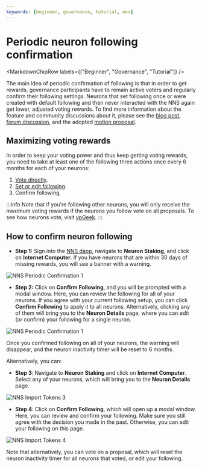 ```yaml
---
keywords: [beginner, governance, tutorial, nns]
---
```



# Periodic neuron following confirmation

<MarkdownChipRow labels={["Beginner", "Governance", "Tutorial"]} />

<div class="text--center">
<p> </p>
</div>

The main idea of periodic confirmation of following is that in order to get rewards, governance participants have to remain active voters and regularly confirm their following settings. Neurons that set following once or were created with default following and then never interacted with the NNS again get lower, adjusted voting rewards. To find more information about the feature and community discussions about it, please see the [blog post](https://medium.com/dfinity/onchain-governance-improvement-periodic-confirmation-of-following-4c8fd73f578d), [forum discussion](https://forum.dfinity.org/t/periodic-confirmation-design/34215), and the adopted [motion proposal](https://dashboard.internetcomputer.org/proposal/132411).

## Maximizing voting rewards

In order to keep your voting power and thus keep getting voting rewards, you need to take at least one of the following three actions once every 6 months for each of your neurons:
1. [Vote directly](https://internetcomputer.org/docs/current/developer-docs/daos/nns/using-the-nns-dapp/nns-dapp-voting-on-proposals).
2. [Set or edit following](https://internetcomputer.org/docs/current/developer-docs/daos/nns/using-the-nns-dapp/nns-dapp-following-other-neurons).
3. Confirm following.

:::info
Note that if you're following other neurons, you will only receive the maximum voting rewards if the neurons you follow vote on all proposals. To see how neurons vote, visit [vpGeek](https://f2djv-5aaaa-aaaah-qdbea-cai.raw.icp0.io/knownNeurons).
:::

## How to confirm neuron following

- **Step 1:** Sign into the [NNS dapp](https://nns.ic0.app/), navigate to **Neuron Staking**, and click on **Internet Computer**. If you have neurons that are within 30 days of missing rewards, you will see a banner with a warning.

![NNS Periodic Confirmation 1](../../_attachments/periodic-1.webp)

- **Step 2:** Click on **Confirm Following**, and you will be prompted with a modal window. Here, you can review the following for all of your neurons. If you agree with your current following setup, you can click **Confirm Following** to apply it to all neurons. Alternatively, clicking any of them will bring you to the **Neuron Details** page, where you can edit (or confirm) your following for a single neuron.

![NNS Periodic Confirmation 1](../../_attachments/periodic-2.webp)

Once you confirmed following on all of your neurons, the warning will disappear, and the neuron inactivity timer will be reset to 6 months.

Alternatively, you can:

- **Step 3**: Navigate to **Neuron Staking** and click on **Internet Computer**. Select any of your neurons, which will bring you to the **Neuron Details** page.

![NNS Import Tokens 3](../../_attachments/periodic-3.webp)

- **Step 4**: Click on **Confirm Following**, which will open up a modal window. Here, you can review and confirm your following. Make sure you still agree with the decision you made in the past. Otherwise, you can edit your following on this page.

![NNS Import Tokens 4](../../_attachments/periodic-4.webp)

Note that alternatively, you can vote on a proposal, which will reset the neuron inactivity timer for all neurons that voted, or edit your following.
